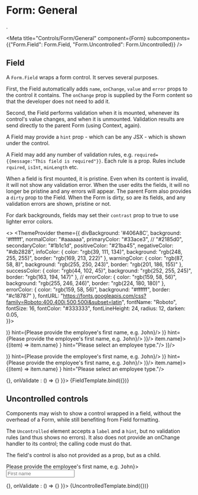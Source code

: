 
# Form: General 
.

<Meta 
  title="Controls/Form/General" 
  component={Form}
  subcomponents={{"Form.Field": Form.Field, "Form.Uncontrolled": Form.Uncontrolled}}
/>

<Form {...args}></Form>

## Field

A `Form.Field` wraps a form control. It serves several purposes.

First, the Field automatically adds `name`, `onChange`, `value` and `error`
props to the control it contains. The `onChange` prop is supplied by the Form
content so that the developer does not need to add it.

Second, the Field performs validation when it is mounted, whenever its control's value 
changes, and when it is unmounted. Validation results are send directly to the parent
Form (using Context, again).

A Field may provide a `hint` prop - which can be any JSX - which is shown under the
control.

A Field may add any number of validation rules, e.g. `required={{message:"This field is required"}}`.
Each rule is a prop. Rules include `rquired`, `isInt`, `minLength` etc.

When a field is first mounted, it is pristine. Even when its content is invalid, it will
not show any validation error. When the user edits the fields, it will no longer be 
pristine and any errors will appear. The parent Form also provides a `dirty` prop to the
Field. When the Form is dirty, so are its fields, and any validation errors are shown, pristine or not.

For dark backgrounds, fields may set their `contrast` prop to true to use lighter error colors.


<>
  <ThemeProvider theme={{
    divBackground:   '#406A8C', 
    background:      '#ffffff',
    normalColor:     "#aaaaaa",
    primaryColor:    "#33ace3", // "#2185d0",
    secondaryColor:  "#1b1c1d",
    positiveColor:   "#21ba45",
    negativeColor:   "#db2828",
    infoColor:       { color: "rgb(39, 111, 134)", background: "rgb(248, 255, 255)", border: "rgb(169, 213, 222)" },
    warningColor:    { color: "rgb(87, 58, 8)",    background: "rgb(255, 250, 243)", border: "rgb(201, 186, 155)" },
    successColor:    { color: "rgb(44, 102, 45)",  background: "rgb(252, 255, 245)", border: "rgb(163, 194, 147)" },
    // errorColor:      { color: "rgb(159, 58, 56)",  background: "rgb(255, 246, 246)", border: "rgb(224, 180, 180)" },
    errorColor:      { color: "rgb(159, 58, 56)",  background: "#ffffff", border: "#c18787" }, 
    fontURL:         "https://fonts.googleapis.com/css?family=Roboto:400,400i,500,500i&subset=latin",
    fontName:        "Roboto",
    fontSize:        16,
    fontColor:       "#333333",
    fontLineHeight:  24,
    radius:          12,
    darken:          0.05,  
  }}>
  <div style={{padding: '30px', background: '#406A8C'}}>
    <Form {...args}>
      <Form.Field
        required={{message: "Employee first name is required."}}
        width={1} label="FIRST NAME"
        name="employee_firstname" 
        boxed
        value={"First name"}
        control={(<Input transparent type="text" placeholder="First name" fluid/>)}
        hint={<span>Please provide the employee's first name, e.g. <kbd>John</kbd></span>}/>
      <Form.Field
        required={{message: "Employee first name is required."}}
        width={1} label="FIRST NAME (UNBOXED)"
        name="employee_firstname_unboxed" 
        value={"First name"}
        control={(<Input type="text" placeholder="First name" fluid/>)}
        hint={<span>Please provide the employee's first name, e.g. <kbd>John</kbd></span>}/>    
      <Form.Field
        required={{message: ""}}
        width={1} label="FIRST NAME (NO HINT)"
        name="employee_firstname_2" 
        boxed
        value={"First name"}
        control={(<Input transparent type="text" placeholder="First name" fluid/>)}/>
      <Form.Field
        required={{message: "Employee type is required."}}
        width={1} label="TYPE"
        name="employee_type" 
        boxed
        value={null}
        control={
          <Dropdown clearable inline data={types} placeholder="Type" fluid label={(item) => item.name}>
            <Dropdown.Column>{(item) => item.name}</Dropdown.Column>
          </Dropdown>
        }
        hint="Please select an employee type."/>        
      <Form.Field
        required={{message: ""}}
        width={1} label="DATE"
        name="employee_date" 
        boxed
        value={null}
        control={(<Input transparent type="date" placeholder="Date" fluid/>)}/>        
      </Form>
    </div>
  </ThemeProvider>
  <div style={{padding: '30px', background: '#ffffff'}}>
  <Form {...args}>
    <Form.Field
      required={{message: "Employee first name is required."}}
      width={1} label="FIRST NAME"
      name="employee_firstname" 
      boxed
      value={"First name"}
      control={(<Input transparent type="text" placeholder="First name" fluid/>)}
      hint={<span>Please provide the employee's first name, e.g. <kbd>John</kbd></span>}/>
    <Form.Field
      required={{message: "Employee first name is required."}}
      width={1} label="FIRST NAME (UNBOXED)"
      name="employee_firstname_unboxed" 
      value={"First name"}
      control={(<Input type="text" placeholder="First name" fluid/>)}
      hint={<span>Please provide the employee's first name, e.g. <kbd>John</kbd></span>}/>    
    <Form.Field
      required={{message: ""}}
      width={1} label="FIRST NAME (NO HINT)"
      name="employee_firstname_2" 
      boxed
      value={"First name"}
      control={(<Input transparent type="text" placeholder="First name" fluid/>)}/>
    <Form.Field
      required={{message: "Employee type is required."}}
      width={1} label="TYPE"
      name="employee_type" 
      boxed
      value={null}
      control={
        <Dropdown clearable inline data={types} placeholder="Type" fluid label={(item) => item.name}>
          <Dropdown.Column>{(item) => item.name}</Dropdown.Column>
        </Dropdown>
      }
      hint="Please select an employee type."/>        
    </Form>
  </div> 
</>

<Canvas>
  <Story
    name="Field"
    args={{ data: {}, onChange: () => {}, onValidate : () => {} }}>
    {FieldTemplate.bind({})}
  </Story>
</Canvas>

## Uncontrolled controls

Components may wish to show a control wrapped in a field, without the
overhead of a Form, while still benefiting from Field formatting. 

The `Uncontrolled` element accepts a `label` and a `hint`, but no validation
rules (and thus shows no errors). It also does not provide an onChange
handler to its control; the calling code must do that.

The field's control is also not provided as a prop, but as a child.

<Form {...args}>
  <Form.Uncontrolled
    width={1} label="First name"
    hint={<span>Please provide the employee's first name, e.g. <kbd>John</kbd></span>}>
    <Input type="text" placeholder="First name" fluid/>
  </Form.Uncontrolled>
</Form>

<Canvas>
  <Story
    name="Uncontrolled"
    args={{ data: {}, onChange: () => {}, onValidate : () => {} }}>
    {UncontrolledTemplate.bind({})}
  </Story>
</Canvas>
